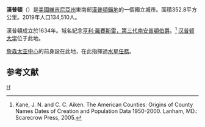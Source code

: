 {{noteTA
|T=zh-hans:汉普顿 (弗吉尼亚州);zh-hk:漢普頓 (維珍尼亞州);zh-tw:漢普頓 (維吉尼亞州);
|1=zh-hans:弗吉尼亚州;zh-hk:維珍尼亞州;zh-tw:維吉尼亞州;
}}
<!--[[File:VAMap-doton-Hampton.PNG|right]]-->
{{Infobox City
|chinese_name           = 漢普頓
|official_name          = Hampton, Virginia
|motto                  = America's First
|image_skyline          = <!-- 檔案不存在 Hampton_brh07.jpg -->
|image_satalite         = Image:Newport_news_norfolk_portsmouth_rotated.jpg
|imagesize              = 250px
|image_caption          = Downtown skyline on a cloudy day
|[[Newport_News,_Virginia|Newport News]], Hampton, [[Portsmouth,_Virginia|Portsmouth]] and [[Norfolk,_Virginia|Norfolk]], [[Virginia|Virginia]]. Hampton is top right
|image_seal             =
|image_map              = VAMap-doton-Hampton.PNG
|mapsize                = 200px
|map_caption            = Location in the State of Virginia
|subdivision_type       = 郡县
|subdivision_name       = 独立市
|leader_title           = 市长
|leader_name            = Ross Kearney II
|established_title      =
|established_date       =
|area_magnitude         =
|area_total             = 352.8
|area_total_sq_mi        = 136.2
|area_land              = 134.1
|area_land_sq_mi         = 54.8
|area_water             = 218.7
|area_water_sq_mi        = 84.4
|area_water_percent     = 61.99
|population_as_of       = 2019
|population_note        = 估计
|population_total       = 134,510
|population_metro       = 1381583
|population_density     = 1193.0
|population_density_sq_mi = 2919.3
|timezone               = [[北美东部时区|北美东部时区]]
|utc_offset             = -5
|timezone_DST           = [[北美东部时区|北美东部夏令时]]
|utc_offset_DST         = -4
|latd=37 |latm=2 |lats=5 |latNS=N
|longd=76 |longm=21 |longs=36 |longEW=W
|elevation              = 3
|elevation_ft           = 10
|website                = http://www.hampton.va.us
|footnotes              =

}}
'''漢普頓'''（{{lang-en|Hampton}}）是[[美國|美國]][[維吉尼亞州|維吉尼亞州]]東南部[[漢普頓錨地|漢普頓錨地]]的一個獨立城市。面積352.8平方公里。2019年人口134,510人。

漢普頓成立於1634年。城名紀念[[亨利·羅賽斯雷，第三代南安普頓伯爵|亨利·羅賽斯雷，第三代南安普頓伯爵]]。<ref>Kane, J. N. and C. C. Aiken. The American Counties: Origins of County Names Dates of Creation and Population Data 1950-2000. Lanham, MD.: Scarecrow Press, 2005.</ref> [[汉普顿大学|汉普顿大学]]位于此地。

[[詹森太空中心|詹森太空中心]]的前身設在此地，在此指揮過[[水星計劃|水星任務]]。

== 参考文献 ==
<div class="references-small">
<references />
</div>
{{弗吉尼亚州}}
[[Category:弗吉尼亚州城市|H]]
